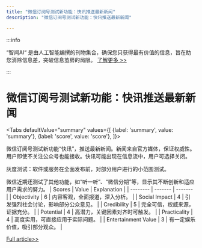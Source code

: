 ```yaml
---
title: "微信订阅号测试新功能：快讯推送最新新闻"
description: "微信订阅号测试新功能：快讯推送最新新闻"

---
```



:::info

“智闻AI“ 是由人工智能编撰的刊物集合，确保您只获得最有价值的信息，旨在助您消除信息差，突破信息茧房的局限。  [了解更多 >>](/)

:::

# 微信订阅号测试新功能：快讯推送最新新闻


<Tabs
	defaultValue="summary"
	values={[
	{label: 'summary', value: 'summary'},
	{label: 'score', value: 'score'},
]}>
<TabItem value="summary">


微信订阅号测试新功能“快讯”，推送最新新闻。新闻来自官方媒体，保证权威性。用户即使不关注公众号也能接收。快讯可能出现在信息流中，用户可选择关闭。

灰度测试：软件或服务在全面发布前，对部分用户进行的小范围测试。

微信近期还测试了其他功能，如“听一听”、“微信分期”等，显示其不断创新和适应用户需求的努力。
</TabItem>
<TabItem value="score">
	| Scores     | Value   | Explanation |
	| -------- | ------- | ------- |
	| Objectivity  | 6    | 内容客观，全面报道，深入分析。    |
	| Social Impact | 4     | 引发强烈社会讨论，影响部分公众意见。    |
	| Credibility    | 5    | 完全可信，权威来源，证据充分。    |
	| Potential    | 4    | 高潜力，关键因素对齐时可触发。    |
	| Practicality    | 4    | 高度实用，可直接应用于实际问题。    |
	| Entertainment Value    | 3    | 有一定娱乐价值，吸引部分观众。    |
</TabItem>
</Tabs>

[Full article>>](https://readhub.cn/topic/8bnabSh5fOa)
